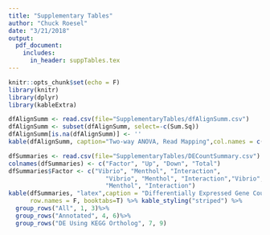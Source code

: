 ```yaml
---
title: "Supplementary Tables"
author: "Chuck Roesel"
date: "3/21/2018"
output: 
  pdf_document:
    includes:
      in_header: suppTables.tex
---
```


```r
knitr::opts_chunk$set(echo = F)
library(knitr)
library(dplyr)
library(kableExtra)
```

\newpage

```r
dfAlignSumm <- read.csv(file="SupplementaryTables/dfAlignSumm.csv")
dfAlignSumm <- subset(dfAlignSumm, select=-c(Sum.Sq))
dfAlignSumm[is.na(dfAlignSumm)] <- ''
kable(dfAlignSumm, caption="Two-way ANOVA, Read Mapping",col.names = c("Factor", "Df", "Mean Square", "F-value", "p-value"))
```

\newpage

```r
dfSummaries <- read.csv(file="SupplementaryTables/DECountSummary.csv")
colnames(dfSummaries) <- c("Factor", "Up", "Down", "Total")
dfSummaries$Factor <- c("Vibrio", "Menthol", "Interaction",
                           "Vibrio", "Menthol", "Interaction","Vibrio", 
                           "Menthol", "Interaction")
kable(dfSummaries, "latex",caption = "Differentially Expressed Gene Counts", 
      row.names = F, booktabs=T) %>% kable_styling("striped") %>% 
  group_rows("All", 1, 3)%>% 
  group_rows("Annotated", 4, 6)%>% 
  group_rows("DE Using KEGG Ortholog", 7, 9)

```